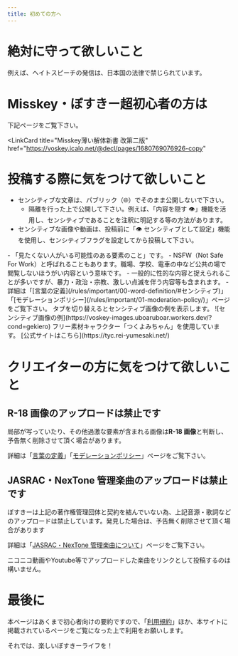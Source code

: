```yaml
---
title: 初めての方へ
---
```



# 絶対に守って欲しいこと

<Aside type="danger" title="日本の法律に反した書き込みはしないで下さい。">
  例えば、ヘイトスピーチの発信は、日本国の法律で禁じられています。
</Aside>

# Misskey・ぼすきー超初心者の方は

下記ページをご覧下さい。

<LinkCard
  title="Misskey薄い解体新書 改第二版"
  href="https://voskey.icalo.net/@decl/pages/1680769076926-copy"
></LinkCard>

# 投稿する際に気をつけて欲しいこと

- センシティブな文章は、パブリック（🌐）でそのまま公開しないで下さい。
  - 隔離を行った上で公開して下さい。例えば、「内容を隠す 👁️」機能を活用し、センシティブであることを注釈に明記する等の方法があります。
- センシティブな画像や動画は、投稿前に「👁️ センシティブとして設定」機能を使用し、センシティブフラグを設定してから投稿して下さい。

<Aside type="note" title="「センシティブ」とは？">
- 「見たくない人がいる可能性のある要素のこと」です。
  - NSFW（Not Safe For Work）と呼ばれることもあります。職場、学校、電車の中など公共の場で閲覧しないほうがい内容という意味です。
  - 一般的に性的な内容と捉えられることが多いですが、暴力・政治・宗教、激しい点滅を伴う内容等も含まれます。
  - 詳細は「[言葉の定義](/rules/important/00-word-definition/#センシティブ)」「[モデレーションポリシー](/rules/important/01-moderation-policy/)」ページをご覧下さい。
<Tabs>
  <TabItem label="★">タブを切り替えるとセンシティブ画像の例を表示します。</TabItem>
  <TabItem label="センシティブ画像の例">
  ![センシティブ画像の例](https://voskey-images.uboaruboar.workers.dev/?cond=gekiero)
  フリー素材キャラクター「つくよみちゃん」を使用しています。
  [公式サイトはこちら](https://tyc.rei-yumesaki.net/)
  </TabItem>
</Tabs>

</Aside>

# クリエイターの方に気をつけて欲しいこと

## R-18 画像のアップロードは禁止です

局部が写っていたり、その他過激な要素が含まれる画像は**R-18 画像**と判断し、予告無く削除させて頂く場合があります。

詳細は「[言葉の定義](/rules/important/00-word-definition/#センシティブ)」「[モデレーションポリシー](/rules/important/01-moderation-policy/)」ページをご覧下さい。

## JASRAC・NexTone 管理楽曲のアップロードは禁止です

ぼすきーは上記の著作権管理団体と契約を結んでいない為、上記音源・歌詞などのアップロードは禁止しています。発見した場合は、予告無く削除させて頂く場合があります

詳細は「[JASRAC・NexTone 管理楽曲について](/rules/important/05-jasrac-nextone-songs/)」ページをご覧下さい。

<Aside type="note" title="推奨する方法">
  ニコニコ動画やYoutube等でアップロードした楽曲をリンクとして投稿するのは構いません。
</Aside>

# 最後に

本ページはあくまで初心者向けの要約ですので、「[利用規約](/terms/term)」ほか、本サイトに掲載されているページをご覧になった上で利用をお願いします。

それでは、楽しいぼすきーライフを！
